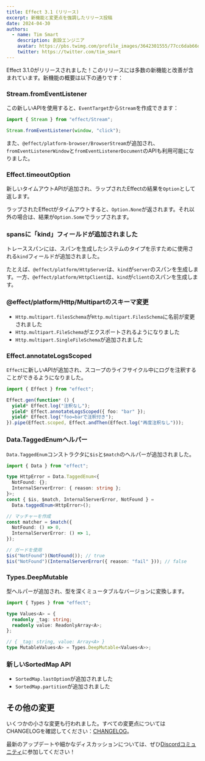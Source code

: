 ```yaml
---
title: Effect 3.1 (リリース)
excerpt: 新機能と変更点を強調したリリース投稿
date: 2024-04-30
authors:
  - name: Tim Smart
    description: 創設エンジニア
    avatar: https://pbs.twimg.com/profile_images/3642301555/77cc6dab66dc94fdd77e503fd6d1c1cf_400x400.jpeg
    twitter: https://twitter.com/tim_smart
---
```


Effect 3.1.0がリリースされました！このリリースには多数の新機能と改善が含まれています。新機能の概要は以下の通りです：

### Stream.fromEventListener

この新しいAPIを使用すると、`EventTarget`から`Stream`を作成できます：

```ts
import { Stream } from "effect/Stream";

Stream.fromEventListener(window, "click");
```

また、`@effect/platform-browser/BrowserStream`が追加され、`fromEventListenerWindow`と`fromEventListenerDocument`のAPIも利用可能になりました。

### Effect.timeoutOption

新しいタイムアウトAPIが追加され、ラップされたEffectの結果を`Option`として返します。

ラップされたEffectがタイムアウトすると、`Option.None`が返されます。それ以外の場合は、結果が`Option.Some`でラップされます。

### spansに「kind」フィールドが追加されました

トレーススパンには、スパンを生成したシステムのタイプを示すために使用される`kind`フィールドが追加されました。

たとえば、`@effect/platform/HttpServer`は、`kind`が`server`のスパンを生成します。一方、`@effect/platform/HttpClient`は、`kind`が`client`のスパンを生成します。

### @effect/platform/Http/Multipartのスキーマ変更

- `Http.multipart.filesSchema`が`Http.multipart.FilesSchema`に名前が変更されました
- `Http.multipart.FileSchema`がエクスポートされるようになりました
- `Http.multipart.SingleFileSchema`が追加されました

### Effect.annotateLogsScoped

`Effect`に新しいAPIが追加され、スコープのライフサイクル中にログを注釈することができるようになりました。

```ts
import { Effect } from "effect";

Effect.gen(function* () {
  yield* Effect.log("注釈なし");
  yield* Effect.annotateLogsScoped({ foo: "bar" });
  yield* Effect.log("foo=barで注釈付き");
}).pipe(Effect.scoped, Effect.andThen(Effect.log("再度注釈なし")));
```

### Data.TaggedEnumヘルパー

`Data.TaggedEnum`コンストラクタに`$is`と`$match`のヘルパーが追加されました。

```ts
import { Data } from "effect";

type HttpError = Data.TaggedEnum<{
  NotFound: {};
  InternalServerError: { reason: string };
}>;
const { $is, $match, InternalServerError, NotFound } =
  Data.taggedEnum<HttpError>();

// マッチャーを作成
const matcher = $match({
  NotFound: () => 0,
  InternalServerError: () => 1,
});

// ガードを使用
$is("NotFound")(NotFound()); // true
$is("NotFound")(InternalServerError({ reason: "fail" })); // false
```

### Types.DeepMutable

型ヘルパーが追加され、型を深くミュータブルなバージョンに変換します。

```ts
import { Types } from "effect";

type Values<A> = {
  readonly _tag: string;
  readonly value: ReadonlyArray<A>;
};

// { _tag: string, value: Array<A> }
type MutableValues<A> = Types.DeepMutable<Values<A>>;
```

### 新しいSortedMap API

- `SortedMap.lastOption`が追加されました
- `SortedMap.partition`が追加されました

## その他の変更

いくつかの小さな変更も行われました。すべての変更点についてはCHANGELOGを確認してください：[CHANGELOG](https://github.com/Effect-TS/effect/blob/main/packages/effect/CHANGELOG.md)。

最新のアップデートや細かなディスカッションについては、ぜひ[Discordコミュニティ](https://discord.gg/effect-ts)に参加してください！

